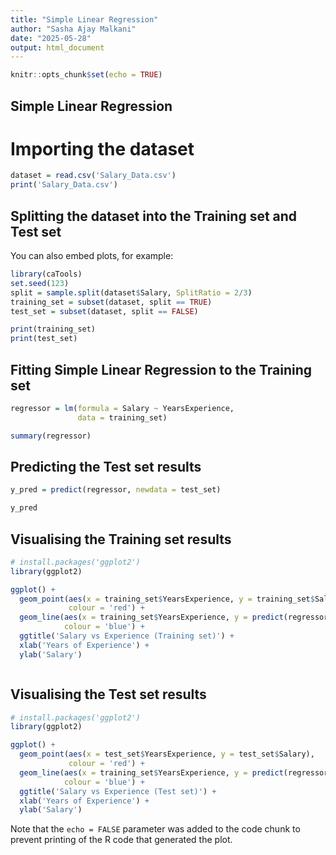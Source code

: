 ```yaml
---
title: "Simple Linear Regression"
author: "Sasha Ajay Malkani"
date: "2025-05-28"
output: html_document
---
```


```r
knitr::opts_chunk$set(echo = TRUE)
```

## Simple Linear Regression

# Importing the dataset
```r
dataset = read.csv('Salary_Data.csv')
print('Salary_Data.csv')
```

## Splitting the dataset into the Training set and Test set

You can also embed plots, for example:

```r
library(caTools)
set.seed(123)
split = sample.split(dataset$Salary, SplitRatio = 2/3)
training_set = subset(dataset, split == TRUE)
test_set = subset(dataset, split == FALSE)

print(training_set)
print(test_set)
```
## Fitting Simple Linear Regression to the Training set

```r

regressor = lm(formula = Salary ~ YearsExperience, 
               data = training_set)

summary(regressor)

```

## Predicting the Test set results

```r

y_pred = predict(regressor, newdata = test_set)

y_pred

```

## Visualising the Training set results

```r
# install.packages('ggplot2')
library(ggplot2)

ggplot() +
  geom_point(aes(x = training_set$YearsExperience, y = training_set$Salary),
             colour = 'red') +
  geom_line(aes(x = training_set$YearsExperience, y = predict(regressor, newdata = training_set)),
            colour = 'blue') +
  ggtitle('Salary vs Experience (Training set)') +
  xlab('Years of Experience') +
  ylab('Salary')



```

## Visualising the Test set results

```r
# install.packages('ggplot2')
library(ggplot2)

ggplot() +
  geom_point(aes(x = test_set$YearsExperience, y = test_set$Salary),
             colour = 'red') +
  geom_line(aes(x = training_set$YearsExperience, y = predict(regressor, newdata = training_set)),
            colour = 'blue') +
  ggtitle('Salary vs Experience (Test set)') +
  xlab('Years of Experience') +
  ylab('Salary')

```








Note that the `echo = FALSE` parameter was added to the code chunk to prevent printing of the R code that generated the plot.
